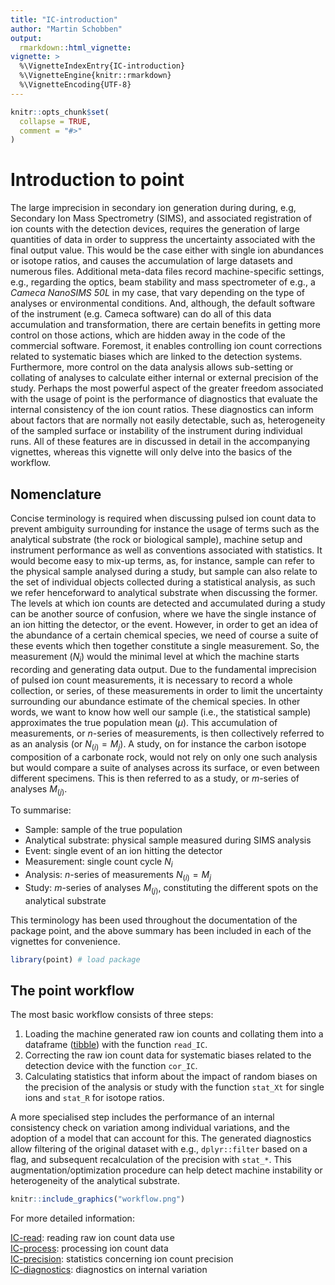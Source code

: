 ```yaml
---
title: "IC-introduction"
author: "Martin Schobben"
output: 
  rmarkdown::html_vignette:
vignette: >
  %\VignetteIndexEntry{IC-introduction}
  %\VignetteEngine{knitr::rmarkdown}
  %\VignetteEncoding{UTF-8}
---
```


```r
knitr::opts_chunk$set(
  collapse = TRUE,
  comment = "#>"
)
```
  
# Introduction to point

The large imprecision in secondary ion generation during during, e.g, Secondary Ion Mass Spectrometry (SIMS), and associated registration of ion counts with the detection devices, requires the generation of large quantities of data in order to suppress the uncertainty associated with the final output value. This would be the case either with single ion abundances or isotope ratios, and causes the accumulation of large datasets and numerous files. Additional meta-data files record machine-specific settings, e.g., regarding the optics, beam stability and mass spectrometer of e.g., a *Cameca NanoSIMS 50L* in my case, that vary depending on the type of analyses or environmental conditions. And, although, the default software of the instrument (e.g. Cameca software) can do all of this data accumulation and transformation, there are certain benefits in getting more control on those actions, which are hidden away in the code of the commercial software. Foremost, it enables controlling ion count corrections related to systematic biases which are linked to the detection systems. Furthermore, more control on the data analysis allows sub-setting or collating of analyses to calculate either internal or external precision of the study. Perhaps the most powerful aspect of the greater freedom associated with the usage of point is the performance of diagnostics that evaluate the internal consistency of the ion count ratios. These diagnostics can inform about factors that are normally not easily detectable, such as, heterogeneity of the sampled surface or instability of the instrument during individual runs. All of these features are in discussed in detail in the accompanying vignettes, whereas this vignette will only delve into the basics of the workflow.

## Nomenclature
Concise terminology is required when discussing pulsed ion count data to prevent ambiguity surrounding for instance the usage of terms such as the analytical substrate (the rock or biological sample), machine setup and instrument performance as well as conventions associated with statistics. It would become easy to mix-up terms, as, for instance, sample can refer to the physical sample analysed during a study, but sample can also relate to the set of individual objects collected during a statistical analysis, as such we refer henceforward to analytical substrate when discussing the former. The levels at which ion counts are detected and accumulated during a study can be another source of confusion, where we have the single instance of an ion hitting the detector, or the event. However, in order to get an idea of the abundance of a certain chemical species, we need of course a suite of these events which then together constitute a single measurement. So, the measurement ($N_i$) would the minimal level at which the machine starts recording and generating data output. Due to the fundamental imprecision of pulsed ion count measurements, it is necessary to record a whole collection, or series, of these measurements in order to limit the uncertainty surrounding our abundance estimate of the chemical species. In other words, we want to know how well our sample (i.e., the statistical sample) approximates the true population mean ($\mu$). This accumulation of measurements, or $n$-series of measurements, is then collectively referred to as an analysis (or $N_{(i)} = M_j$). A study, on for instance the carbon isotope composition of a carbonate rock, would not rely on only one such analysis but would compare a suite of analyses across its surface, or even between different specimens. This is then referred to as a study, or $m$-series of analyses $M_{(j)}$.

To summarise:

* Sample: sample of the true population
* Analytical substrate: physical sample measured during SIMS analysis
* Event: single event of an ion hitting the detector
* Measurement: single count cycle $N_i$
* Analysis: $n$-series of measurements $N_{(i)} = M_j$ 
* Study: $m$-series of analyses $M_{(j)}$, constituting the different spots on the analytical substrate  

This terminology has been used throughout the documentation of the package point, and the above summary has been included in each of the vignettes for convenience. 

```r
library(point) # load package
```


## The point workflow

The most basic workflow consists of three steps:

1) Loading the machine generated raw ion counts and collating them into a dataframe ([tibble](https://tibble.tidyverse.org/)) with the function `read_IC`.
2) Correcting the raw ion count data for systematic biases related to the detection device with the function `cor_IC`.
3) Calculating statistics that inform about the impact of random biases on the precision of the analysis or study with the function `stat_Xt` for single ions and `stat_R` for isotope ratios. 

A more specialised step includes the performance of an internal consistency check on variation among individual variations, and the adoption of a model that can account for this. The generated diagnostics allow filtering of the original dataset with e.g., `dplyr::filter` based on a flag, and subsequent recalculation of the precision with `stat_*`. This augmentation/optimization procedure can help detect machine instability or heterogeneity of the analytical substrate. 

```r

knitr::include_graphics("workflow.png")

```

For more detailed information:

[IC-read](IC-read.html): reading raw ion count data use    
[IC-process](IC-process.html): processing ion count data        
[IC-precision](IC-precision.html): statistics concerning ion count precision    
[IC-diagnostics](IC-diagnostics.html): diagnostics on internal variation
